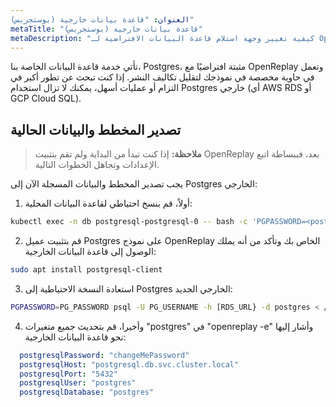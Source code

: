 ```yaml
---
العنوان: "قاعدة بيانات خارجية (بوستجريس)"
metaTitle: "قاعدة بيانات خارجية (بوستجريس)"
metaDescription: "كيفية تغيير وجهة استلام قاعدة البيانات الافتراضية لـ OpenReplay واستخدام واحدة خارجية."
---
```


تأتي خدمة قاعدة البيانات الخاصة بنا، Postgres، مثبتة افتراضيًا مع OpenReplay وتعمل في حاوية مخصصة في نموذجك لتقليل تكاليف النشر. إذا كنت تبحث عن تطور أكبر في التزام أو عمليات أسهل، يمكنك لا تزال استخدام Postgres خارجي (أي AWS RDS أو GCP Cloud SQL).

## تصدير المخطط والبيانات الحالية

> **ملاحظة:** إذا كنت تبدأ من البداية ولم تقم بتثبيت OpenReplay بعد، فببساطة اتبع الإعدادات وتجاهل الخطوات التالية.

يجب تصدير المخطط والبيانات المسجلة الآن إلى Postgres الخارجي:

1. أولاً، قم بنسخ احتياطي لقاعدة البيانات المحلية:


```bash
kubectl exec -n db postgresql-postgresql-0 -- bash -c 'PGPASSWORD=<postgresPassword from vars.yaml> pg_dumpall -U postgres '"  > ~/path/to/dump.sql
```


2. قم بتثبيت عميل Postgres على نموذج OpenReplay الخاص بك وتأكد من أنه يملك الوصول إلى قاعدة البيانات الخارجية:


```bash
sudo apt install postgresql-client
```


3. استعادة النسخة الاحتياطية إلى Postgres الخارجي الجديد:


```bash
PGPASSWORD=PG_PASSWORD psql -U PG_USERNAME -h [RDS_URL} -d postgres < /path/to/dump.sql
```


4. وأخيرا، قم بتحديث جميع متغيرات "postgres" في "openreplay -e" وأشار إليها نحو قاعدة البيانات الخارجية:


```yaml
  postgresqlPassword: "changeMePassword"
  postgresqlHost: "postgresql.db.svc.cluster.local"
  postgresqlPort: "5432"
  postgresqlUser: "postgres"
  postgresqlDatabase: "postgres"
```

